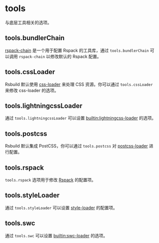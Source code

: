 
# tools

与底层工具相关的选项。

## tools.bundlerChain <RsbuildDocBadge path="/config/tools/bundler-chain" text="tools.bundlerChain" />

[rspack-chain](https://github.com/rspack-contrib/rspack-chain) 是一个用于配置 Rspack 的工具库，通过 `tools.bundlerChain` 可以调用 `rspack-chain` 以修改默认的 Rspack 配置。

## tools.cssLoader <RsbuildDocBadge path="/config/tools/css-loader" text="tools.cssLoader" />

Rsbuild 默认使用 [css-loader](https://github.com/webpack-contrib/css-loader) 来处理 CSS 资源。你可以通过 `tools.cssLoader` 来修改 css-loader 的选项。

## tools.lightningcssLoader <RsbuildDocBadge path="/config/tools/lightningcss-loader" text="tools.lightningcssLoader" />

通过 `tools.lightningcssLoader` 可以设置 [builtin:lightningcss-loader](https://rspack.rs/zh/guide/features/builtin-lightningcss-loader) 的选项。

## tools.postcss <RsbuildDocBadge path="/config/tools/postcss" text="tools.postcss" />

Rsbuild 默认集成 PostCSS，你可以通过 `tools.postcss` 对 [postcss-loader](https://github.com/webpack-contrib/postcss-loader) 进行配置。

## tools.rspack <RsbuildDocBadge path="/config/tools/rspack" text="tools.rspack" />

`tools.rspack` 选项用于修改 [Rspack](https://rspack.rs/zh/config/index) 的配置项。

## tools.styleLoader <RsbuildDocBadge path="/config/tools/style-loader" text="tools.styleLoader" />

通过 `tools.styleLoader` 可以设置 [style-loader](https://github.com/webpack-contrib/style-loader) 的配置项。

## tools.swc <RsbuildDocBadge path="/config/tools/swc" text="tools.swc" />

通过 `tools.swc` 可以设置 [builtin:swc-loader](https://rspack.rs/zh/guide/features/builtin-swc-loader) 的选项。

